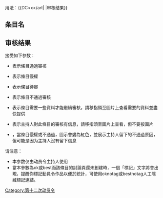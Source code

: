 <noinclude>{{template doc page viewed directly}}</noinclude>

用法：<nowiki>{{DC<x>/art| |审核结果}}</nowiki>

==条目名==
{{DC12/art|香港優秀社工選舉}}

==审核结果==
接受如下参数：
*{{DC12/art|维基百科|ok|sample=1}}表示條目通過審核
*{{DC12/art|维基百科|cv|sample=1}}表示條目侵權
*{{DC12/art|维基百科|wait|sample=1}}表示條目待審
*{{DC12/art|维基百科|no|sample=1}}表示條目不通過審核
*{{DC12/art|维基百科|need|info=要求的資料|sample=1}}表示條目需要一些資料才能繼續審核，請移指頭至圖片上查看需要的資料並盡快提供
*{{DC12/art|维基百科|ok|info=*審核信息*|sample=1}}表示主持人對此條目的審核有信息，請移指頭至圖片上查看，但不要按圖片
*{{DC12/art|维基百科|cv|info=不通過原因|sample=1}}，當條目侵權或不通過，圖示會變為紅色，並展示主持人留下的不通過原因，但可能是因为主持人沒有留下信息
请注意：
* 本参数仅由动员令主持人使用
* 當本參數為ok或best而該條目的討論頁還未創建時，一個「標記」文字將會出現，提醒你標記動員令作品以便於統計，可使用oknotag或bestnotag人工隱藏標記連結。

<includeonly>
<!-- 本行下加入模板的分類 -->
[[Category:第十二次动员令]]
<!-- 本行下加入模板的跨語言鏈接 -->

</includeonly>